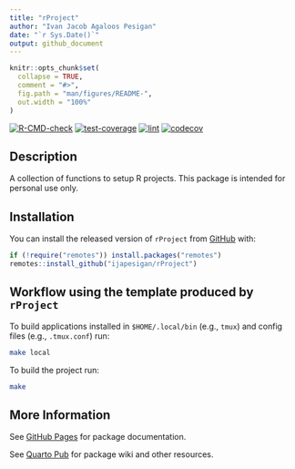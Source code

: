```yaml
---
title: "rProject"
author: "Ivan Jacob Agaloos Pesigan"
date: "`r Sys.Date()`"
output: github_document
---
```


<!-- README.md is generated from README.Rmd. Please edit that file -->

```r
knitr::opts_chunk$set(
  collapse = TRUE,
  comment = "#>",
  fig.path = "man/figures/README-",
  out.width = "100%"
)
```

<!-- badges: start -->
[![R-CMD-check](https://github.com/ijapesigan/rProject/workflows/R-CMD-check/badge.svg)](https://github.com/ijapesigan/rProject/actions)
[![test-coverage](https://github.com/ijapesigan/rProject/actions/workflows/test-coverage.yaml/badge.svg)](https://github.com/ijapesigan/rProject/actions/workflows/test-coverage.yaml)
[![lint](https://github.com/ijapesigan/rProject/actions/workflows/lint.yaml/badge.svg)](https://github.com/ijapesigan/rProject/actions/workflows/lint.yaml)
[![codecov](https://codecov.io/gh/ijapesigan/rProject/branch/main/graph/badge.svg)](https://codecov.io/gh/ijapesigan/rProject)
<!-- badges: end -->

## Description

A collection of functions to setup R projects.
This package is intended for personal use only.

## Installation

You can install the released version of
`rProject`
from
[GitHub](https://github.com/ijapesigan/rProject) with:

```r
if (!require("remotes")) install.packages("remotes")
remotes::install_github("ijapesigan/rProject")
```

## Workflow using the template produced by `rProject`

To build applications installed in `$HOME/.local/bin` (e.g., `tmux`)
and config files (e.g., `.tmux.conf`) run:

```bash
make local
```

To build the project run:

```bash
make
```

## More Information

See
[GitHub Pages](https://ijapesigan.github.io/rProject)
for package documentation.

See
[Quarto Pub](https://ijapesigan.quarto.pub/rproject)
for package wiki and other resources.
